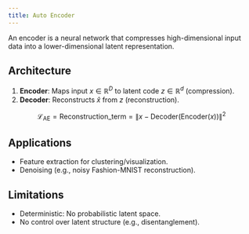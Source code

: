 ```yaml
---
title: Auto Encoder
---
```


An encoder is a neural network that compresses high-dimensional input data into a lower-dimensional latent representation.

## Architecture
1. **Encoder**: Maps input $x \in \mathbb{R}^D$ to latent code $z \in \mathbb{R}^d$ (compression).
2. **Decoder**: Reconstructs $\hat{x}$ from $z$ (reconstruction).

$$
\mathcal{L}_{\text{AE}} = \text{Reconstruction\_term} = \|x - \text{Decoder}(\text{Encoder}(x))\|^2
$$

## Applications
- Feature extraction for clustering/visualization.
- Denoising (e.g., noisy Fashion-MNIST reconstruction).

## Limitations
- Deterministic: No probabilistic latent space.
- No control over latent structure (e.g., disentanglement).